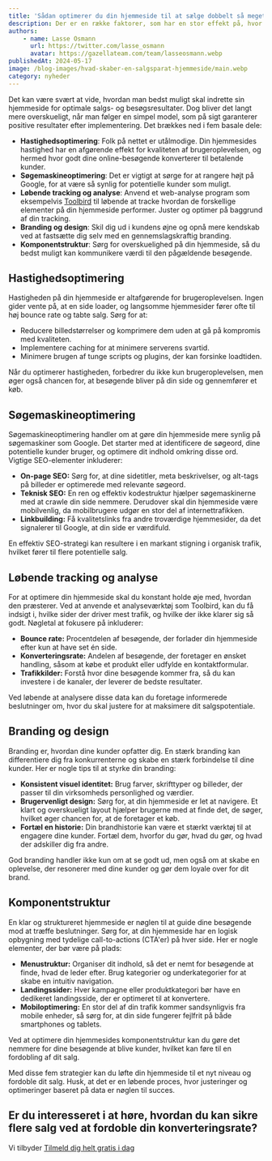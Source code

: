 ```yaml
---
title: 'Sådan optimerer du din hjemmeside til at sælge dobbelt så meget.'
description: Der er en række faktorer, som har en stor effekt på, hvor godt din hjemmeside performer salgsmæssigt. Dette opslag gennemgår de 5 mest basale ting at have styr på.
authors:
    - name: Lasse Osmann
      url: https://twitter.com/lasse_osmann
      avatar: https://gazellateam.com/team/lasseosmann.webp
publishedAt: 2024-05-17
image: /blog-images/hvad-skaber-en-salgsparat-hjemmeside/main.webp
category: nyheder
---
```


Det kan være svært at vide, hvordan man bedst muligt skal indrette sin hjemmeside for optimale salgs- og besøgsresultater. Dog bliver det langt mere overskueligt, når man følger en simpel model, som på sigt garanterer positive resultater efter implementering. Det brækkes ned i fem basale dele:

-   **Hastighedsoptimering**: Folk på nettet er utålmodige. Din hjemmesides hastighed har en afgørende effekt for kvaliteten af brugeroplevelsen, og hermed hvor godt dine online-besøgende konverterer til betalende kunder.
-   **Søgemaskineoptimering**: Det er vigtigt at sørge for at rangere højt på Google, for at være så synlig for potentielle kunder som muligt.
-   **Løbende tracking og analyse**: Anvend et web-analyse program som eksempelvis [Toolbird](https://toolbird.io) til løbende at tracke hvordan de forskellige elementer på din hjemmeside performer. Juster og optimer på baggrund af din tracking.
-   **Branding og design**: Skil dig ud i kundens øjne og opnå mere kendskab ved at fastsætte dig selv med en gennemslagskraftig branding.
-   **Komponentstruktur**: Sørg for overskuelighed på din hjemmeside, så du bedst muligt kan kommunikere værdi til den pågældende besøgende.

## Hastighedsoptimering

Hastigheden på din hjemmeside er altafgørende for brugeroplevelsen. Ingen gider vente på, at en side loader, og langsomme hjemmesider fører ofte til høj bounce rate og tabte salg. Sørg for at:

- Reducere billedstørrelser og komprimere dem uden at gå på kompromis med kvaliteten.
- Implementere caching for at minimere serverens svartid.
- Minimere brugen af tunge scripts og plugins, der kan forsinke loadtiden.

Når du optimerer hastigheden, forbedrer du ikke kun brugeroplevelsen, men øger også chancen for, at besøgende bliver på din side og gennemfører et køb.

## Søgemaskineoptimering

Søgemaskineoptimering handler om at gøre din hjemmeside mere synlig på søgemaskiner som Google. Det starter med at identificere de søgeord, dine potentielle kunder bruger, og optimere dit indhold omkring disse ord. Vigtige SEO-elementer inkluderer:

- **On-page SEO:** Sørg for, at dine sidetitler, meta beskrivelser, og alt-tags på billeder er optimerede med relevante søgeord.
- **Teknisk SEO:** En ren og effektiv kodestruktur hjælper søgemaskinerne med at crawle din side nemmere. Derudover skal din hjemmeside være mobilvenlig, da mobilbrugere udgør en stor del af internettrafikken.
- **Linkbuilding:** Få kvalitetslinks fra andre troværdige hjemmesider, da det signalerer til Google, at din side er værdifuld.

En effektiv SEO-strategi kan resultere i en markant stigning i organisk trafik, hvilket fører til flere potentielle salg.

## Løbende tracking og analyse

For at optimere din hjemmeside skal du konstant holde øje med, hvordan den præsterer. Ved at anvende et analyseværktøj som Toolbird, kan du få indsigt i, hvilke sider der driver mest trafik, og hvilke der ikke klarer sig så godt. Nøgletal at fokusere på inkluderer:

- **Bounce rate:** Procentdelen af besøgende, der forlader din hjemmeside efter kun at have set én side.
- **Konverteringsrate:** Andelen af besøgende, der foretager en ønsket handling, såsom at købe et produkt eller udfylde en kontaktformular.
- **Trafikkilder:** Forstå hvor dine besøgende kommer fra, så du kan investere i de kanaler, der leverer de bedste resultater.

Ved løbende at analysere disse data kan du foretage informerede beslutninger om, hvor du skal justere for at maksimere dit salgspotentiale.

## Branding og design

Branding er, hvordan dine kunder opfatter dig. En stærk branding kan differentiere dig fra konkurrenterne og skabe en stærk forbindelse til dine kunder. Her er nogle tips til at styrke din branding:

- **Konsistent visuel identitet:** Brug farver, skrifttyper og billeder, der passer til din virksomheds personlighed og værdier.
- **Brugervenligt design:** Sørg for, at din hjemmeside er let at navigere. Et klart og overskueligt layout hjælper brugerne med at finde det, de søger, hvilket øger chancen for, at de foretager et køb.
- **Fortæl en historie:** Din brandhistorie kan være et stærkt værktøj til at engagere dine kunder. Fortæl dem, hvorfor du gør, hvad du gør, og hvad der adskiller dig fra andre.

God branding handler ikke kun om at se godt ud, men også om at skabe en oplevelse, der resonerer med dine kunder og gør dem loyale over for dit brand.

## Komponentstruktur

En klar og struktureret hjemmeside er nøglen til at guide dine besøgende mod at træffe beslutninger. Sørg for, at din hjemmeside har en logisk opbygning med tydelige call-to-actions (CTA'er) på hver side. Her er nogle elementer, der bør være på plads:

- **Menustruktur:** Organiser dit indhold, så det er nemt for besøgende at finde, hvad de leder efter. Brug kategorier og underkategorier for at skabe en intuitiv navigation.
- **Landingssider:** Hver kampagne eller produktkategori bør have en dedikeret landingsside, der er optimeret til at konvertere.
- **Mobiloptimering:** En stor del af din trafik kommer sandsynligvis fra mobile enheder, så sørg for, at din side fungerer fejlfrit på både smartphones og tablets.

Ved at optimere din hjemmesides komponentstruktur kan du gøre det nemmere for dine besøgende at blive kunder, hvilket kan føre til en fordobling af dit salg.

Med disse fem strategier kan du løfte din hjemmeside til et nyt niveau og fordoble dit salg. Husk, at det er en løbende proces, hvor justeringer og optimeringer baseret på data er nøglen til succes.

## Er du interesseret i at høre, hvordan du kan sikre flere salg ved at fordoble din konverteringsrate?
Vi tilbyder  [Tilmeld dig helt gratis i dag](https://toolbird.io)
